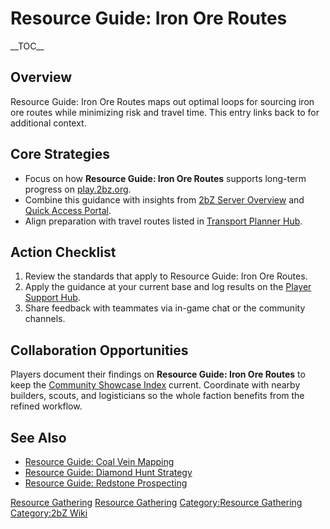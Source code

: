 {{Short description|Resource Guide: Iron Ore Routes maps out optimal loops for sourcing iron ore routes while minimizing risk and travel time}}
= Resource Guide: Iron Ore Routes =
{{2bZ Navbox}}
__TOC__

== Overview ==
Resource Guide: Iron Ore Routes maps out optimal loops for sourcing iron ore routes while
minimizing risk and travel time. This entry links back to [[Category:Resource
Gathering|Resource Gathering]] for additional context.

== Core Strategies ==
* Focus on how '''Resource Guide: Iron Ore Routes''' supports long-term progress on [[play.2bz.org]].
* Combine this guidance with insights from [[2bZ Server Overview]] and [[Quick Access Portal]].
* Align preparation with travel routes listed in [[Transport Planner Hub]].

== Action Checklist ==
# Review the [[Category:Resource Gathering|Resource Gathering]] standards that apply to Resource Guide: Iron Ore Routes.
# Apply the guidance at your current base and log results on the [[Player Support Hub]].
# Share feedback with teammates via in-game chat or the community channels.

== Collaboration Opportunities ==
Players document their findings on '''Resource Guide: Iron Ore Routes''' to keep the
[[Community Showcase Index]] current. Coordinate with nearby builders, scouts, and
logisticians so the whole faction benefits from the refined workflow.

== See Also ==
* [[Resource Guide: Coal Vein Mapping]]
* [[Resource Guide: Diamond Hunt Strategy]]
* [[Resource Guide: Redstone Prospecting]]

[[Category:Resource Gathering]]
[[Category:2bZ Wiki]]
